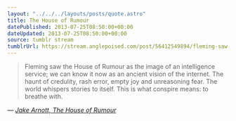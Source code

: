```yaml
---
layout: "../../../layouts/posts/quote.astro"
title: The House of Rumour
datePublished: 2013-07-25T08:50:00+00:00
dateUpdated: 2013-07-25T08:50:00+00:00
source: tumblr stream
tumblrUrl: https://stream.anglepoised.com/post/56412549894/fleming-saw-the-house-of-rumour-as-the-image-of-an
---
```


> Fleming saw the House of Rumour as the image of an intelligence service; we can know it now as an ancient vision of the internet. The haunt of credulity, rash error, empty joy and unreasoning fear. The world whispers stories to itself. This is what conspire means: to breathe with.

— <cite>[Jake Arnott, _The House of Rumour_](https://www.goodreads.com/book/show/13608990-the-house-of-rumour)</cite>
